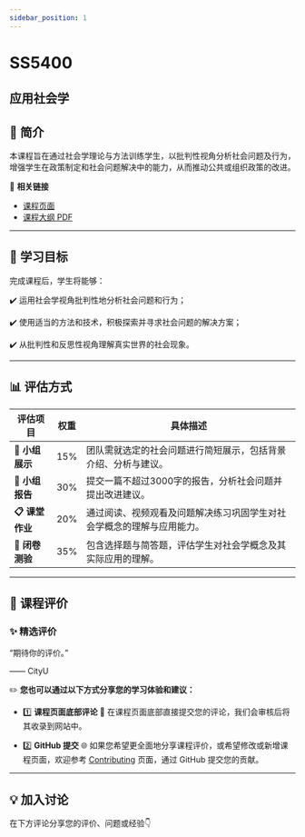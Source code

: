 ```yaml
---
sidebar_position: 1
---
```


# SS5400
## 应用社会学

## **📘 简介**
本课程旨在通过社会学理论与方法训练学生，以批判性视角分析社会问题及行为，增强学生在政策制定和社会问题解决中的能力，从而推动公共或组织政策的改进。

🔗 **相关链接**
- [课程页面](https://www.cityu.edu.hk/catalogue/pg/202425/course/SS5400.htm)
- [课程大纲 PDF](https://www.cityu.edu.hk/catalogue/pg/202425/course/SS5400.pdf)

---

## **🎯 学习目标**

完成课程后，学生将能够：

✔️ 运用社会学视角批判性地分析社会问题和行为；

✔️ 使用适当的方法和技术，积极探索并寻求社会问题的解决方案；

✔️ 从批判性和反思性视角理解真实世界的社会现象。

---

## **📊 评估方式**

| **评估项目**             | **权重** | **具体描述**                                                                                       |
|------------------------|---------|---------------------------------------------------------------------------------------------------|
| **🎤 小组展示**          | 15%     | 团队需就选定的社会问题进行简短展示，包括背景介绍、分析与建议。                                                |
| **📄 小组报告**          | 30%     | 提交一篇不超过3000字的报告，分析社会问题并提出改进建议。                                                    |
| **📋 课堂作业**          | 20%     | 通过阅读、视频观看及问题解决练习巩固学生对社会学概念的理解与应用能力。                                               |
| **📝 闭卷测验**          | 35%     | 包含选择题与简答题，评估学生对社会学概念及其实际应用的理解。                                                   |

---

## **💬 课程评价**

### ✨ **精选评价**
<div className={commentStyles.commentBox}>
    <p className={commentStyles.commentText}>
        “期待你的评价。”
    </p>
    <p className={commentStyles.commentAuthor}>—— CityU</p>
</div>

✏️ **您也可以通过以下方式分享您的学习体验和建议：**

- 1️⃣ **课程页面底部评论**
💬 在课程页面底部直接提交您的评论，我们会审核后将其收录到网站中。

- 2️⃣ **GitHub 提交**
🌐 如果您希望更全面地分享课程评价，或希望修改或新增课程页面，欢迎参考 [Contributing](https://penjc.github.io/cityU-navigator/contributing) 页面，通过 GitHub 提交您的贡献。

---

## **💡 加入讨论**

在下方评论分享您的评价、问题或经验👇
<Utterances />
